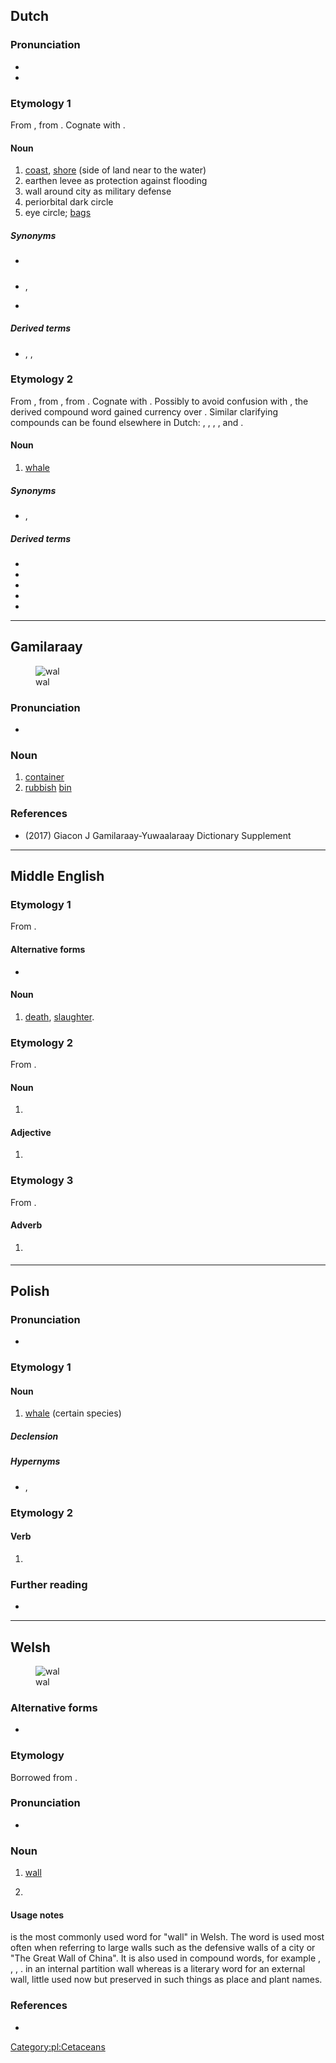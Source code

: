 {{also|Wal|WAL|wäl|wał|wal•|wal-}}
==Dutch==

===Pronunciation===
* {{rhymes|nl|ɑl}}
* {{audio|nl|Nl-wal.ogg|audio}}

===Etymology 1===
From {{der|nl|la|vallum||wall}}, from {{m|la|vallus||stake, palisade, point}}. Cognate with {{cog|en|wall}}.

====Noun====
{{nl-noun|m|-en|walletje}}

# [[coast]], [[shore]] (side of land near to the water)
# earthen levee as protection against flooding
# wall around city as military defense
# periorbital dark circle
# eye circle; [[bags]]

=====Synonyms=====
* {{sense|levee}} {{l|nl|dijk}}
* {{sense|defensive wall}} {{l|nl|omwalling}}, {{l|nl|stadsmuur}}
* {{sense|eye bags}} {{l|nl|oogwal}}

=====Derived terms=====
* {{l|nl|bewallen}}, {{l|nl|walling}}, {{l|nl|stadswal}}

===Etymology 2===
From {{inh|nl|dum|wal||whale}}, from {{inh|nl|odt|*wal}}, from {{inh|nl|gem-pro|*hwalaz||whale}}. Cognate with {{cog|en|whale}}. Possibly to avoid confusion with {{m|nl|wal||wall; shore}}, the derived compound word {{m|nl|walvis||whale; lit. whale-fish}} gained currency over {{m|nl|wal||whale}}. Similar clarifying compounds can be found elsewhere in Dutch: {{m|nl|kraanvogel||crane; lit. crane-bird}}, {{m|nl|muildier||mule; lit. mule-animal}}, {{m|nl|oeros||auroch; auroch-ox}}, {{m|nl|rendier||rein; lit. rein-animal}}, {{m|nl|tortelduif||turtle (bird); lit. turtle dove}} and {{m|nl|windhond||greyhound; lit. wind-dog}}.

====Noun====
{{nl-noun|m|-en|walletje}}

# {{lb|nl|archaic}} [[whale]]

=====Synonyms=====
* {{sense|whale}} {{l|nl|walvis}}, {{l|nl|waldier}}

=====Derived terms=====
* {{l|nl|grindewal}}
* {{l|nl|waldier}}
* {{l|nl|walrus}}
* {{l|nl|walschot}}
* {{l|nl|walvis}}

----

==Gamilaraay==
[[File:Plastic Pactiv food container.JPG|thumb|wal]]

===Pronunciation===
* {{IPA|kld|/val/}}

===Noun===
{{head|kld|noun}}
# [[container]]
# [[rubbish]] [[bin]]

===References===
* (2017) Giacon J Gamilaraay-Yuwaalaraay Dictionary Supplement

----

==Middle English==

===Etymology 1===
From {{inh|enm|ang|wæl}}.

====Alternative forms====
* {{alter|enm|wæl|wæle|wale|wel}}

====Noun====
{{enm-noun|g=}}

# [[death]], [[slaughter]].

===Etymology 2===
From {{bor|enm|non|val}}.

====Noun====
{{head|enm|noun}}

# {{alt form|enm|wale|id=selection|t=selection, preference}}

====Adjective====
{{head|enm|adjective}}

# {{alt form|enm|wale|id=great|t=great}}

===Etymology 3===
From {{inh|enm|ang|wel}}.

====Adverb====
{{head|enm|adverb}}

# {{tlb|enm|rare}} {{alt form|enm|wel}}

----

==Polish==
{{wp|lang=pl}}

===Pronunciation===
* {{pl-IPA}}

===Etymology 1===

====Noun====
{{pl-noun|m-an}}

# [[whale]] (certain species)

=====Declension=====
{{pl-decl-noun-m-an|genp=walów/wali}}

=====Hypernyms=====
* {{l|pl|wieloryb}}, {{l|pl|waleń}}

===Etymology 2===
{{nonlemma}}

====Verb====
{{head|pl|verb form}}

# {{inflection of|pl|walić||2|s|imp}}

===Further reading===
* {{R:PWN}}

[[Category:pl:Cetaceans]]

----

==Welsh==
[[File:Dry stone wall, with foxglove - geograph.org.uk - 475336.jpg|thumb|right|wal]]

===Alternative forms===
* {{lb|cy|literary}} {{l|cy|gwal}}

===Etymology===
Borrowed from {{bor|cy|ang|weall}}.

===Pronunciation===
* {{IPA|cy|/wal/}}

===Noun===
{{cy-noun|m|waliau|pl2=welydd}}

# [[wall]]
# {{lb|cy|literary}} {{soft mutation of|cy|gwal}}

====Usage notes====
{{l|cy|wal}} is the most commonly used word for "wall" in Welsh. The word {{l|cy|mur}} is used most often when referring to large walls such as the defensive walls of a city or {{l|cy|Mur Mawr Tsieina}} "The Great Wall of China". It is also used in compound words, for example {{l|cy|murlun}}, {{l|cy|rhagfur}}, {{l|cy|cellfur}},  {{l|cy|briwydd y mur}}. {{l|cy|pared}} in an internal partition wall whereas {{l|cy|magwyr}} is a literary word for an external wall, little used now but preserved in such things as place and plant names.

===References===
* {{R:cy:GPC}}